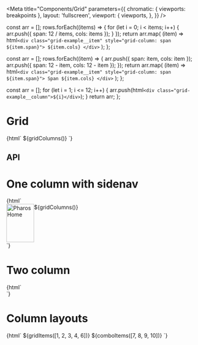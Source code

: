 

<Meta
  title="Components/Grid"
  parameters={{
    chromatic: { viewports: breakpoints },
    layout: 'fullscreen',
    viewport: {
      viewports,
    },
  }}
/>

  const arr = [];
  rows.forEach((items) => {
    for (let i = 0; i < items; i++) {
      arr.push({ span: 12 / items, cols: items });
    }
  });
  return arr.map(
    (item) => html`<div class="grid-example__item" style="grid-column: span ${item.span}">
      ${item.cols}
    </div>`
  );
};

  const arr = [];
  rows.forEach((item) => {
    arr.push({ span: item, cols: item });
    arr.push({ span: 12 - item, cols: 12 - item });
  });
  return arr.map(
    (item) => html`<div class="grid-example__item" style="grid-column: span ${item.span}">
      Span ${item.cols}
    </div>`
  );
};

  const arr = [];
  for (let i = 1; i <= 12; i++) {
    arr.push(html`<div class="grid-example__column">${i}</div>`);
  }
  return arr;
};

# Grid

<Canvas>
  <Story name="One column">{html` <pharos-grid>${gridColumns()}</pharos-grid> `}</Story>
</Canvas>

## API

<ArgsTable of="pharos-grid" />

# One column with sidenav

<Canvas>
  <Story name="One column with sidenav" parameters={{ docs: { disable: true } }}>
    {html`
      <div
        style="display: grid; grid-template-areas: 'sidenav main'; grid-template-columns: max-content 1fr"
      >
        <pharos-sidenav style="grid-area: sidenav">
          <pharos-link slot="top" href="/" id="jstor-logo">
            <img src="./images/jstor-logo-inverse.svg" alt="Pharos Home" width="72" height="100" />
          </pharos-link>
        </pharos-sidenav>
        <main style="grid-area: main">
          <pharos-grid layout="1-col--sidenav">${gridColumns()}</pharos-grid>
        </main>
      </div>
    `}
  </Story>
</Canvas>

# Two column

<Canvas>
  <Story name="Two column">
    {html`
      <pharos-grid layout="2-col">
        <div class="grid-example__container--first"></div>
        <div class="grid-example__container--second"></div>
        <div class="grid-example__container--third"></div>
      </pharos-grid>
      <pharos-grid layout="2-col" style="position: absolute; top: 0; width: 100%"
        >${gridColumns()}</pharos-grid
      >
    `}
  </Story>
</Canvas>

# Column layouts

<Canvas>
  <Story name="Column layouts">
    {html`
      <pharos-grid style="margin: 1rem 0">
        ${gridItems([1, 2, 3, 4, 6])} ${comboItems([7, 8, 9, 10])}
      </pharos-grid>
    `}
  </Story>
</Canvas>
